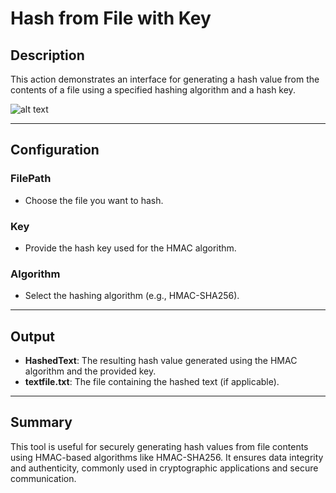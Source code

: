 # Hash from File with Key

## Description
This action demonstrates an interface for generating a hash value from the contents of a file using a specified hashing algorithm and a hash key.

![alt text](../../../assets/cryptography/hash-from-file-with-key.png)

---

## Configuration

### FilePath
- Choose the file you want to hash.

### Key
- Provide the hash key used for the HMAC algorithm.

### Algorithm
- Select the hashing algorithm (e.g., HMAC-SHA256).
---

## Output
- **HashedText**: The resulting hash value generated using the HMAC algorithm and the provided key.
- **textfile.txt**: The file containing the hashed text (if applicable).

---

## Summary
This tool is useful for securely generating hash values from file contents using HMAC-based algorithms like HMAC-SHA256. It ensures data integrity and authenticity, commonly used in cryptographic applications and secure communication.